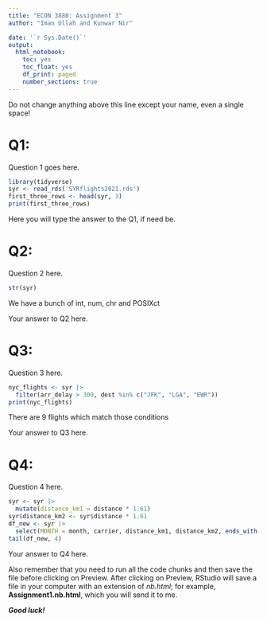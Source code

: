 ```yaml
---
title: "ECON 3880: Assignment 3"
author: "Iman Ullah and Kunwar Nir" 

date: '`r Sys.Date()`'
output: 
  html_notebook: 
    toc: yes
    toc_float: yes
    df_print: paged
    number_sections: true
---
```

Do not change anything above this line except your name, even a single space!


# Q1:

Question 1 goes here.

```r
library(tidyverse)
syr <- read_rds('SYRflights2021.rds')
first_three_rows <- head(syr, 3)
print(first_three_rows)
```

Here you will type the answer to the Q1, if need be. 

# Q2:

Question 2 here.

```r
str(syr)
```
We have a bunch of int, num, chr and POSIXct

Your answer to Q2 here.
 
# Q3:

Question 3 here.

```r
nyc_flights <- syr |>
  filter(arr_delay > 300, dest %in% c("JFK", "LGA", "EWR"))
print(nyc_flights)

```
There are 9 flights which match those conditions

Your answer to Q3 here.


# Q4:

Question 4 here.

```r
syr <- syr |>
  mutate(distance_km1 = distance * 1.61)
syr$distance_km2 <- syr$distance * 1.61
df_new <- syr |>
  select(MONTH = month, carrier, distance_km1, distance_km2, ends_with("time"))
tail(df_new, 4)
```

Your answer to Q4 here.


Also remember that you need to run all the code chunks and then save the file before clicking on Preview. After clicking on Preview, RStudio will save a file in your computer with an extension of *nb.html*; for example, **Assignment1.nb.html**, which you will send it to me.

***Good luck!***




